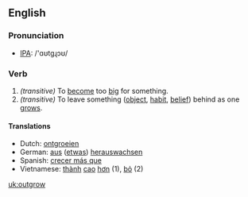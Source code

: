 ==English==
=== Pronunciation ===
*[[w:IPA|IPA]]: /'ɑʊtgɻɔʊ/

===Verb===
{{irregverb|'''to outgrow'''|'''[[outgrows]]'''|'''[[outgrew]]'''|'''[[outgrown]]'''|'''[[outgrowing]]'''}}

#''(transitive)'' To [[become]] too [[big]] for something.
#''(transitive)'' To leave something ([[object]], [[habit]], [[belief]]) behind as one [[grows]].

==== Translations ====
*Dutch: [[ontgroeien]]
*German: [[aus]] ([[etwas]]) [[herauswachsen]]
*Spanish: [[crecer más que]]
*Vietnamese: [[thành#Vietnamese|thành]] [[cao#Vietnamese|cao]] [[hơn]] (1), [[bỏ]] (2)

[[uk:outgrow]]